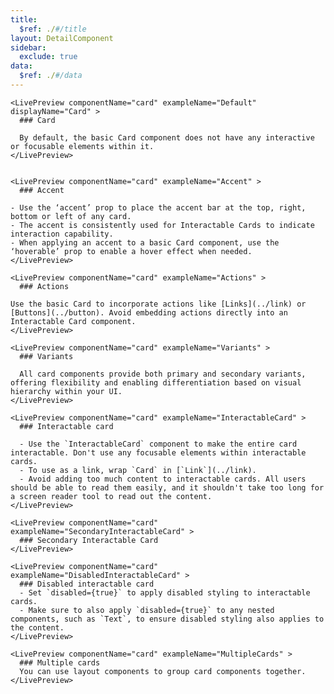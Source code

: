 ```yaml
---
title:
  $ref: ./#/title
layout: DetailComponent
sidebar:
  exclude: true
data:
  $ref: ./#/data
---
```


<LivePreviewControls>

    <LivePreview componentName="card" exampleName="Default" displayName="Card" >
      ### Card

      By default, the basic Card component does not have any interactive or focusable elements within it. 
    </LivePreview>


    <LivePreview componentName="card" exampleName="Accent" >
      ### Accent

    - Use the ‘accent’ prop to place the accent bar at the top, right, bottom or left of any card.
    - The accent is consistently used for Interactable Cards to indicate interaction capability.
    - When applying an accent to a basic Card component, use the ‘hoverable’ prop to enable a hover effect when needed.
    </LivePreview>

    <LivePreview componentName="card" exampleName="Actions" >
      ### Actions

    Use the basic Card to incorporate actions like [Links](../link) or [Buttons](../button). Avoid embedding actions directly into an Interactable Card component.
    </LivePreview>

    <LivePreview componentName="card" exampleName="Variants" >
      ### Variants

      All card components provide both primary and secondary variants, offering flexibility and enabling differentiation based on visual hierarchy within your UI.
    </LivePreview>

    <LivePreview componentName="card" exampleName="InteractableCard" >
      ### Interactable card

      - Use the `InteractableCard` component to make the entire card interactable. Don't use any focusable elements within interactable cards.
      - To use as a link, wrap `Card` in [`Link`](../link).
      - Avoid adding too much content to interactable cards. All users should be able to read them easily, and it shouldn't take too long for a screen reader tool to read out the content.
    </LivePreview>

    <LivePreview componentName="card" exampleName="SecondaryInteractableCard" >
      ### Secondary Interactable Card
    </LivePreview>

    <LivePreview componentName="card" exampleName="DisabledInteractableCard" >
      ### Disabled interactable card
      - Set `disabled={true}` to apply disabled styling to interactable cards.
      - Make sure to also apply `disabled={true}` to any nested components, such as `Text`, to ensure disabled styling also applies to the content.
    </LivePreview>

    <LivePreview componentName="card" exampleName="MultipleCards" >
      ### Multiple cards
      You can use layout components to group card components together.
    </LivePreview>

</LivePreviewControls>
